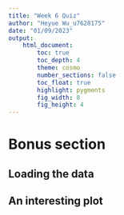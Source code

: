 ```yaml
---
title: "Week 6 Quiz"
author: "Heyue Wu_u7628175"
date: "01/09/2023"
output:  
    html_document:
        toc: true
        toc_depth: 4
        theme: cosmo
        number_sections: false
        toc_float: true
        highlight: pygments
        fig_width: 8
        fig_height: 4
---
```


# Bonus section

## Loading the data

## An interesting plot